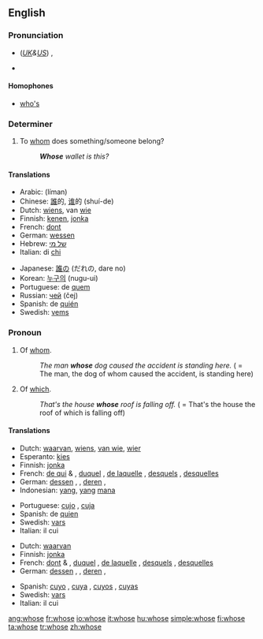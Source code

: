 ==English==

{{rank|woman|want|home|234|whose|words|given|hands}}

===Pronunciation===
*(''[[Received Pronunciation|UK]]&[[General American|US]]'') {{IPA|/huːz/}}, {{SAMPA|/hu:z/}}
*:{{rhymes|uːz}}
*{{audio|en-us-whose.ogg|Audio (US)}}

====Homophones====
*[[who's]]

===Determiner===
{{infl|en|determiner}}

# To [[whom]] does something/someone belong?
#: '''''Whose''' wallet is this?''

====Translations====
{{trans-top|to whom does something/someone belong?}}
*Arabic: {{ARchar|[[لمن]]}} (líman)
*Chinese: [[誰]]的, [[谁]]的 (shuí-de)
*Dutch: [[wiens]], van [[wie]]
*Finnish: [[kenen]], [[jonka]]
*French: [[dont]]
*German: [[wessen]]
*Hebrew: [[של מי]]
*Italian: di [[chi]]
{{trans-mid}}
*Japanese: [[誰]]の (だれの, dare no)
*Korean: [[누구의]] (nugu-ui)
*Portuguese: de [[quem]]
*Russian: [[чей]] (čej)
*Spanish: de [[quién]]
*Swedish: [[vems]]
{{trans-bottom}}

===Pronoun===
{{en-pron|desc=relative pronoun}}

# Of [[whom]].
#:''The man '''whose''' dog caused the accident is standing here.'' ( = The man, the dog of whom caused the accident, is standing here)
# {{context|considered|_|nonstandard|_|by some}} Of [[which]].
#:''That's the house '''whose''' roof is falling off.'' ( = That's the house the roof of which is falling off)

====Translations====
{{trans-top|of whom}}
*Dutch: [[waarvan]], [[wiens]], [[van wie]], [[wier]]
*Esperanto: [[kies]]
*Finnish: [[jonka]]
*French: [[de qui]] {{mf}} & {{p}}, [[duquel]] {{m}}, [[de laquelle]] {{f}}, [[desquels]] {{p}}, [[desquelles]] {{fpl}}
*German: [[dessen]] {{m}}, {{n}}, [[deren]] {{f}}, {{p}}
*Indonesian: [[yang]], [[yang]] [[mana]]
{{trans-mid}}
*Portuguese: [[cujo]] {{m}}, [[cuja]] {{f}}
*Spanish: de [[quien]]
*Swedish: [[vars]]
*Italian: il cui
{{trans-bottom}}

{{trans-top|of which}}
*Dutch: [[waarvan]]
*Finnish: [[jonka]]
*French: [[dont]] {{mf}} & {{p}}, [[duquel]] {{m}}, [[de laquelle]] {{f}}, [[desquels]] {{p}}, [[desquelles]] {{fpl}}
*German: [[dessen]] {{m}}, {{n}}, [[deren]] {{f}}, {{p}}
{{trans-mid}}
*Spanish: [[cuyo]] {{m}}, [[cuya]] {{f}}, [[cuyos]] {{p}}, [[cuyas]] {{fpl}}
*Swedish: [[vars]]
*Italian: il cui
{{trans-bottom}}

[[ang:whose]]
[[fr:whose]]
[[io:whose]]
[[it:whose]]
[[hu:whose]]
[[simple:whose]]
[[fi:whose]]
[[ta:whose]]
[[tr:whose]]
[[zh:whose]]